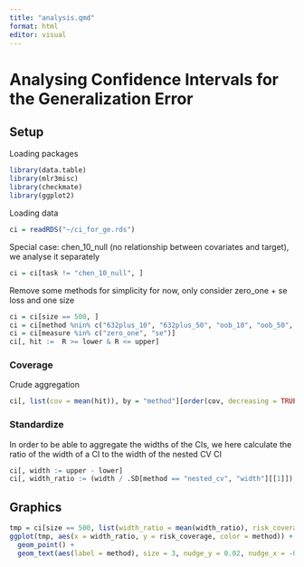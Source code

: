 ```yaml
---
title: "analysis.qmd"
format: html
editor: visual
---
```


# Analysing Confidence Intervals for the Generalization Error

## Setup

Loading packages

```r
library(data.table)
library(mlr3misc)
library(checkmate)
library(ggplot2)
```

Loading data

```r
ci = readRDS("~/ci_for_ge.rds")
```

Special case: chen_10_null (no relationship between covariates and target), we analyse it separately

```r
ci = ci[task != "chen_10_null", ]
```

Remove some methods for simplicity for now, only consider zero_one + se loss and one size

```r
ci = ci[size == 500, ]
ci = ci[method %nin% c("632plus_10", "632plus_50", "oob_10", "oob_50", "bayle_10_within", "bayle_5_within", "bayle_5_all_pairs", "bayle_loo", "bccv", "corrected_t_10", "corrected_t_50", "ls_bootstrap_50")]
ci = ci[measure %in% c("zero_one", "se")]
ci[, hit :=  R >= lower & R <= upper]
```

### Coverage

Crude aggregation

```r
ci[, list(cov = mean(hit)), by = "method"][order(cov, decreasing = TRUE)]
```

### Standardize

In order to be able to aggregate the widths of the CIs, we here calculate the ratio of the width of a CI to the width of the nested CV CI\

```r
ci[, width := upper - lower]
ci[, width_ratio := (width / .SD[method == "nested_cv", "width"][[1]]), by = c("task", "size", "repl", "learner", "measure")]
```

## Graphics

```r
tmp = ci[size == 500, list(width_ratio = mean(width_ratio), risk_coverage = mean(hit)), by = "method"]
ggplot(tmp, aes(x = width_ratio, y = risk_coverage, color = method)) +
  geom_point() +
  geom_text(aes(label = method), size = 3, nudge_y = 0.02, nudge_x = -0.3, angle = 45)

```
